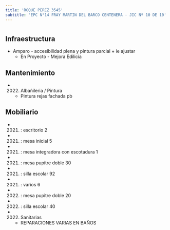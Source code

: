 ```yaml
---
title: 'ROQUE PEREZ 3545'
subtitle: 'EPC N°14 FRAY MARTIN DEL BARCO CENTENERA - JIC Nº 10 DE 10'
---
```


#
## Infraestructura

* Amparo - accesibilidad plena y pintura parcial + ie ajustar 
    + En Proyecto - Mejora Edilicia 


## Mantenimiento

*  (2022) Albañileria / Pintura 
    + Pintura rejas fachada pb


## Mobiliario

*  (2021) : escritorio 2 

*  (2021) : mesa inicial 5 

*  (2021) : mesa integradora con escotadura 1 

*  (2021) : mesa pupitre doble 30 

*  (2021) : silla escolar 92 

*  (2021) : varios 6 

*  (2022) : mesa pupitre doble 20 

*  (2022) : silla escolar 40 




*  (2022) Sanitarias 
    + REPARACIONES VARIAS EN BAÑOS







